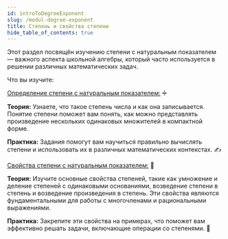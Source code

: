 ```yaml
---
id: introToDegreeExponent
slug: /modul-degree-exponent
title: Степень и свойства степени
hide_table_of_contents: true
---
```



Этот раздел посвящён изучению степени с натуральным показателем — важного аспекта школьной алгебры, который часто используется в решении различных математических задач.

Что вы изучите:

[Определение степени с натуральным показателем:](/docs/opredelenie-stepeni-s-naturalnym-pokazatelem) ➗

**Теория:** Узнаете, что такое степень числа и как она записывается. Понятие степени поможет вам понять, как можно представлять произведение нескольких одинаковых множителей в компактной форме.

**Практика:** Задания помогут вам научиться правильно вычислять степени и использовать их в различных математических контекстах. ✍️

[Свойства степени с натуральным показателем:](/docs/svojstva-stepeni-s-naturalnym-pokazatelem) 🔢

**Теория:** Изучите основные свойства степеней, такие как умножение и деление степеней с одинаковыми основаниями, возведение степени в степень и возведение произведения в степень. Эти свойства являются фундаментальными для работы с многочленами и рациональными выражениями.

**Практика:** Закрепите эти свойства на примерах, что поможет вам эффективно решать задачи, включающие операции со степенями. 📘